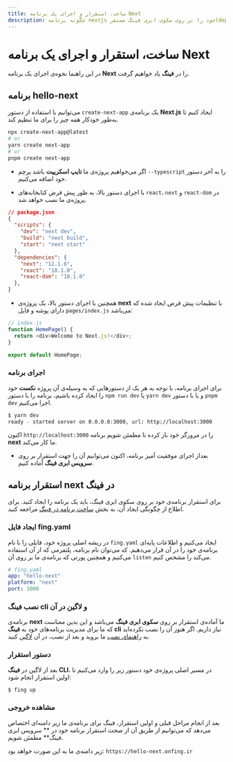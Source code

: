 ```yaml
---
title: ساخت، استقرار و اجرای یک برنامه Next
description: چگونه برنامه nextjs خود را بر روی سکوی ابری فینگ مستقر(deploy) کنیم؟
---
```



<Platform>
  <PlatformHead title="برنامه‌های Next.js" icon="nextjs/nextjs-original.svg" />
</Platform>

# ساخت، استقرار و اجرای یک برنامه Next

در این راهنما نحوه‌ی اجرای یک برنامه **Next** را در **فینگ** یاد خواهیم گرفت.

## برنامه hello-next

می‌توانیم با استفاده از دستور `create-next-app` یک برنامه‌ی **Next.js** ایجاد کنیم تا به‌طور خودکار همه چیز را برای ما تنظیم کند.

```bash
npx create-next-app@latest
# or
yarn create next-app
# or
pnpm create next-app
```

- اگر می‌خواهیم پروژه‌ی ما **تایپ اسکریپت** باشد پرچم `--typescript` را به آخر دستور خود اضافه می‌کنیم.


- با اجرای دستور بالا، به طور پیش فرض کتابخانه‌های `react`، `next` و `react-dom` در پروژه‌ی ما نصب خواهد شد.

```json
// package.json
{
  "scripts": {
    "dev": "next dev",
    "build": "next build",
    "start": "next start"
  },
  "dependencies": {
    "next": "12.1.6",
    "react": "18.1.0",
    "react-dom": "18.1.0"
  },
}
```

- همچنین با اجرای دستور بالا، یک پروژه‌ی **next** با تنظیمات پیش فرض ایجاد شده که دارای پوشه و فایل `pages/index.js` می‌باشد:

```javascript
// index.js
function HomePage() {
  return <div>Welcome to Next.js!</div>;
}

export default HomePage;
```

### اجرای برنامه

برای اجرای برنامه، با توجه به هر یک از دستورهایی که به وسیله‌ی آن پروژه **نکست** خود را ایجاد کرده باشیم، برنامه را با دستور
`npm run dev` یا `yarn dev` و یا با دستور `pnpm dev` اجرا می‌کنیم.

```bash
$ yarn dev
ready - started server on 0.0.0.0:3000, url: http://localhost:3000
```

اکنون `http://localhost:3000` را در مرورگر خود باز کرده تا مطمئن شویم برنامه **next** ما کار می‌کند.

- بعداز اجرای موفقیت آمیز برنامه، اکنون می‌توانیم آن را جهت استقرار بر روی **سرویس ابری فینگ** آماده کنیم.

## استقرار برنامه next در فینگ

برای استقرار برنامه‌ی خود بر روی سکوی ابری فینگ، باید یک برنامه را ایجاد کنید. برای اطلاع از چگونگی ایجاد آن، به بخش [ساخت برنامه در فینگ](/quickstart/create-app) مراجعه کنید.

### ایجاد فایل fing.yaml

در ریشه اصلی پروژه خود، فایلی را با نام `fing.yaml` ایجاد می‌کنیم و اطلاعات پایه‌ای برنامه‌ی خود را در آن قرار می‌دهیم. که می‌توان نام برنامه، پلتفرمی که از آن استفاده می‌کنیم و همچنین پورتی که برنامه‌ی ما بر روی آن `listen` می‌کند را مشخص کنیم.

```yaml
# fing.yaml
app: "hello-next"
platform: "next"
port: 3000
```

### نصب فینگ cli و لاگین در آن

برنامه‌ی **next** ما آماده‌ی استقرار بر روی **سکوی ابری فینگ** می‌باشد و این بدین معناست که ما برای مدیریت برنامه‌های خود به **فینگ cli** نیاز داریم. اگر هنوز آن را نصب نکرده‌اید به [راهنمای نصب](/quickstart/installation) ما بروید و بعد از نصب، در آن [لاگین](/quickstart/login) کنید.

### دستور استقرار

بعد از لاگین در **فینگ CLI**، در مسیر اصلی پروژه‌ی خود دستور زیر را وارد می‌کنیم تا اولین استقرار انجام شود:

```bash
$ fing up
```

### مشاهده خروجی

بعد از انجام مراحل قبلی و اولین استقرار، فینگ برای برنامه‌ی ما زیر دامنه‌ای اختصاص می‌دهد که می‌توانیم از طریق آن از صحت استقرار برنامه خود در ** سرویس ابری فینگ** مطمئن شویم.

زیر دامنه‌ی ما به این صورت خواهد بود: `https://hello-next.onfing.ir`
